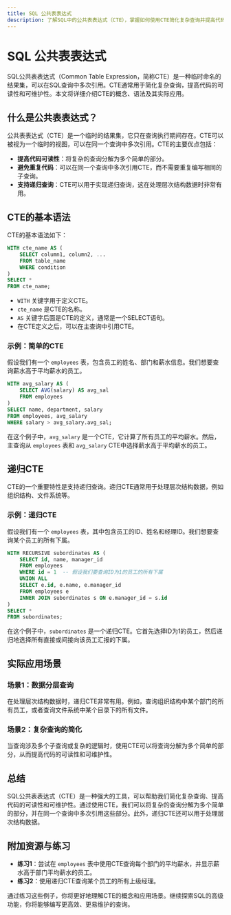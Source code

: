 ```yaml
---
title: SQL 公共表表达式
description: 了解SQL中的公共表表达式（CTE），掌握如何使用CTE简化复杂查询并提高代码可读性。
---
```


# SQL 公共表表达式

SQL公共表表达式（Common Table Expression，简称CTE）是一种临时命名的结果集，可以在SQL查询中多次引用。CTE通常用于简化复杂查询，提高代码的可读性和可维护性。本文将详细介绍CTE的概念、语法及其实际应用。

## 什么是公共表表达式？

公共表表达式（CTE）是一个临时的结果集，它只在查询执行期间存在。CTE可以被视为一个临时的视图，可以在同一个查询中多次引用。CTE的主要优点包括：

- **提高代码可读性**：将复杂的查询分解为多个简单的部分。
- **避免重复代码**：可以在同一个查询中多次引用CTE，而不需要重复编写相同的子查询。
- **支持递归查询**：CTE可以用于实现递归查询，这在处理层次结构数据时非常有用。

## CTE的基本语法

CTE的基本语法如下：

```sql
WITH cte_name AS (
    SELECT column1, column2, ...
    FROM table_name
    WHERE condition
)
SELECT *
FROM cte_name;
```

- `WITH` 关键字用于定义CTE。
- `cte_name` 是CTE的名称。
- `AS` 关键字后面是CTE的定义，通常是一个SELECT语句。
- 在CTE定义之后，可以在主查询中引用CTE。

### 示例：简单的CTE

假设我们有一个 `employees` 表，包含员工的姓名、部门和薪水信息。我们想要查询薪水高于平均薪水的员工。

```sql
WITH avg_salary AS (
    SELECT AVG(salary) AS avg_sal
    FROM employees
)
SELECT name, department, salary
FROM employees, avg_salary
WHERE salary > avg_salary.avg_sal;
```

在这个例子中，`avg_salary` 是一个CTE，它计算了所有员工的平均薪水。然后，主查询从 `employees` 表和 `avg_salary` CTE中选择薪水高于平均薪水的员工。

## 递归CTE

CTE的一个重要特性是支持递归查询。递归CTE通常用于处理层次结构数据，例如组织结构、文件系统等。

### 示例：递归CTE

假设我们有一个 `employees` 表，其中包含员工的ID、姓名和经理ID。我们想要查询某个员工的所有下属。

```sql
WITH RECURSIVE subordinates AS (
    SELECT id, name, manager_id
    FROM employees
    WHERE id = 1  -- 假设我们要查询ID为1的员工的所有下属
    UNION ALL
    SELECT e.id, e.name, e.manager_id
    FROM employees e
    INNER JOIN subordinates s ON e.manager_id = s.id
)
SELECT *
FROM subordinates;
```

在这个例子中，`subordinates` 是一个递归CTE。它首先选择ID为1的员工，然后递归地选择所有直接或间接向该员工汇报的下属。

## 实际应用场景

### 场景1：数据分层查询

在处理层次结构数据时，递归CTE非常有用。例如，查询组织结构中某个部门的所有员工，或者查询文件系统中某个目录下的所有文件。

### 场景2：复杂查询的简化

当查询涉及多个子查询或复杂的逻辑时，使用CTE可以将查询分解为多个简单的部分，从而提高代码的可读性和可维护性。

## 总结

SQL公共表表达式（CTE）是一种强大的工具，可以帮助我们简化复杂查询、提高代码的可读性和可维护性。通过使用CTE，我们可以将复杂的查询分解为多个简单的部分，并在同一个查询中多次引用这些部分。此外，递归CTE还可以用于处理层次结构数据。

## 附加资源与练习

- **练习1**：尝试在 `employees` 表中使用CTE查询每个部门的平均薪水，并显示薪水高于部门平均薪水的员工。
- **练习2**：使用递归CTE查询某个员工的所有上级经理。

通过练习这些例子，你将更好地理解CTE的概念和应用场景。继续探索SQL的高级功能，你将能够编写更高效、更易维护的查询。